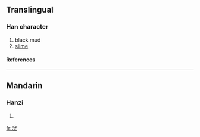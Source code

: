 ==Translingual==
===Han character===
{{Han char|rn=85|rad=水|as=09|sn=12|four=|canj=水竹X一 (EHXM)}}
# black mud
# [[slime]]
====References====
{{Han ref|kx=0639.111|dkj=17917|hdz=31680.060|uh=6E7C|ud=28284}}

----
==Mandarin==
===Hanzi===
{{cmn-hanzi|pin=[[niè]] ([[nie4]]), [[qì]] ([[qi4]])|wg=nieh<sup>4</sup>, ch'i<sup>4</sup>}}
# {{defn|Mandarin}}

[[fr:湼]]